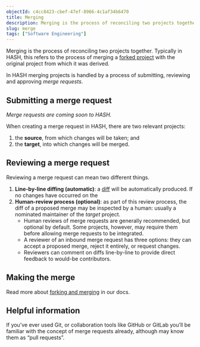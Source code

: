 ```yaml
---
objectId: c4cc8423-cbef-47ef-8966-4c1af34b6470
title: Merging
description: Merging is the process of reconciling two projects together. In HASH merging projects is handled by submitting, reviewing and approving “merge requests”.
slug: merge
tags: ["Software Engineering"]
---
```


Merging is the process of reconciling two projects together. Typically in HASH, this refers to the process of merging a [forked project](https://hash.ai/glossary/fork) with the original project from which it was derived.

In HASH merging projects is handled by a process of submitting, reviewing and approving _merge requests_.

## Submitting a merge request

_Merge requests are coming soon to HASH._

When creating a merge request in HASH, there are two relevant projects:

1. the **source**, from which changes will be taken; and
1. the **target**, into which changes will be merged.

## Reviewing a merge request

Reviewing a merge request can mean two different things.

1. **Line-by-line diffing (automatic)**: a [diff](https://hash.ai/glossary/diff) will be automatically produced. If no changes have occurred on the
1. **Human-review process (optional)**: as part of this review process, the diff of a proposed merge may be inspected by a human: usually a nominated maintainer of the _target_ project.
   - Human reviews of merge requests are generally recommended, but optional by default. Some projects, however, may require them before allowing merge requests to be integrated.
   - A reviewer of an inbound merge request has three options: they can accept a proposed merge, reject it entirely, or request changes.
   - Reviewers can comment on diffs line-by-line to provide direct feedback to would-be contributors.

## Making the merge

Read more about [forking and merging](https://hash.dev/docs/simulations/create/collaboration/forking-and-merging) in our docs.

## Helpful information

If you’ve ever used Git, or collaboration tools like GitHub or GitLab you’ll be familiar with the concept of merge requests already, although may know them as “pull requests”.

